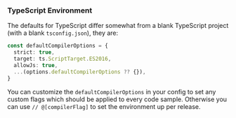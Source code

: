 ### TypeScript Environment

The defaults for TypeScript differ somewhat from a blank TypeScript project (with a blank `tsconfig.json`), they are:

```ts
const defaultCompilerOptions = {
  strict: true,
  target: ts.ScriptTarget.ES2016,
  allowJs: true,
  ...(options.defaultCompilerOptions ?? {}),
}
```

You can customize the `defaultCompilerOptions` in your config to set any custom flags which should be applied to every code sample. Otherwise you can use `// @[compilerFlag]` to set the environment up per release.